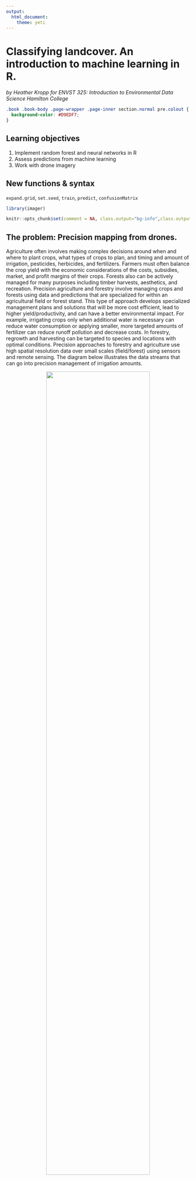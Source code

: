 ```yaml
---
output: 
  html_document:
    theme: yeti
---
```

# Classifying landcover. An introduction to machine learning in R.

_by Heather Kropp_
_for ENVST 325: Introduction to Environmental Data Science_
_Hamilton College_


```css
.book .book-body .page-wrapper .page-inner section.normal pre.colout {
  background-color: #D9EDF7;
}
```


## Learning objectives

1. Implement random forest and neural networks in R
2. Assess predictions from machine learning
3. Work with drone imagery


## New functions & syntax
`expand.grid`, `set.seed`, `train`, `predict`, `confusionMatrix`

```r
library(imager)
```

```r
knitr::opts_chunk$set(comment = NA, class.output="bg-info",class.output = "colout" )
```
## The problem: Precision mapping from drones. 

Agriculture often involves making complex decisions around when and where to plant crops, what types of crops to plan, and timing and amount of irrigation, pesticides, herbicides, and fertilizers. Farmers must often balance the crop yield with the economic considerations of the costs, subsidies, market, and profit margins of their crops. Forests also can be actively managed for many purposes including timber harvests, aesthetics, and recreation. Precision agriculture and forestry involve managing crops and forests using data and predictions that are specialized for within an agricultural field or forest stand. This type of approach develops specialized management plans and solutions that will be more cost efficient, lead to higher yield/productivity, and can have a better environmental impact. For example, irrigating crops only when additional water is necessary can reduce water consumption or applying smaller, more targeted amounts of fertilizer can reduce runoff pollution and decrease costs. In forestry, regrowth and harvesting can be targeted to species and locations with optimal conditions. Precision approaches to forestry and agriculture use high spatial resolution data over small scales (field/forest) using sensors and remote sensing. The diagram below illustrates the data streams that can go into precision management of irrigation amounts.

<center> 
![](/Users/hkropp/Documents/GitHub/Intro_EnvDataSci/EnvDataSci/photos/tutorial08/Components_of_a_Precision_Agriculture_System_(49132514563).jpg){width=75%}

_Source: U.S. Government Accountability Office from Washington DC. Public Domain_
</center>

Remote sensing observations that can image land at the meter or centimeter scales can provide detailed information about the plant growth and water stress in the field or forest. Drones aka small Uncrewed Aerial Systems (sUAS) are becoming increasing common ways to image the land surface at high resolution over small scales (< 1 $km^2$) with low cost systems and photogrammetry software that combines individual images into maps. Most hobby drones can generate high resolution images in red, green, blue wavelengths of light. Advanced research set ups allow for images of additional wavelengths including red-edge, near infrared, and far infrared (thermal). 


<center> 
![](/Users/hkropp/Documents/GitHub/Intro_EnvDataSci/EnvDataSci/photos/tutorial08/drone.jpg){width=40%}

_Source: A hobby drone that includes a mounted thermal camera_

</center>

Maps created by drone imagery allow for characterization of fields and forests on the sub-meter scale, enhancing the reach of precision agriculture and forestry. A comparison between drone data and some of the highest resolution, freely available satellite data (Sentinel 2, 10x10 meter pixels), demonstrates the differences in characterizing the land surface:

<center> 
![](/Users/hkropp/Documents/GitHub/Intro_EnvDataSci/EnvDataSci/photos/tutorial08/comp.png){width=80%}

_Source: A comparison of Sentinel 2 satellite imagery to imagery from a drone (Phantom P4M) _

</center>


### The data: 

Hamilton College is currently reforesting fields that were originally leased for agriculture or used as a golf course. The college is also exploring the carbon held in existing forests and weighing forest management plans that optimize forest carbon stores.

In this exercise, you will assist in mapping fields that are slated for reforestation in addition to existing forest and recreational use. You will quantify the area of the fields that can potentially be converted to forest land cover.

There are four periods of drone measurements from 2021 that will use to create a map of a field undergoing reforestation. Drone measurements were taken with a DJI Phantom P4M and images include measurements in the blue (band 1), green (band 2), red (band 3), red edge (band 4), and near infrared (band 5) wavelengths. You will work with maps from spatial


The college would like to know how large the field is for planning seedling density and the potential future carbon sequestration potential. 

You will need to load in the spatial package, `terra`, from the previous chapter to read in the drone data. You will also need packages that include functions for implementing the machine learning approaches we will use. The `caret` package has functions that help train and evaluate the machine learning models and the `randomForest` package includes a function for the random forest algorithm.

```r
library(caret)
library(randomForest)
library(terra)
```

In the activity folder, you will find four tif files, each named with the date of the flight, and a shapefile of points that contain an identified land cover for each location and a label that was randomly selected to act as training or validation data. Let's look at one of the drone flights that was taken in October:  

```r
oct <- rast("/cloud/project/activity08/Oct_12.tif")

```

```r
oct <- rast("/Users/hkropp/Documents/GitHub/Intro_EnvDataSci/EnvDataSci/data/chapter08/Oct_12.tif")

```

When you plot out all of the images, you will see the values are on a scale from 0-1 and are the actual reflectance for each band. 


```r
plot(oct)

```

You can also make a true color plot of the image. Note that R automatically rescales the resolution of each plot to only show 500,000 pixels on your plot. This is a little lower resolution than the actual data. Changing this setting would unnecessarily use computational resources and slow down your work.


```r
plotRGB(oct, r=3,g=2,b=1, scale=0.7, stretch="lin")

```

We will want to use all four maps to make inferences about landcover. Let's read all four images into one stack for a total of 20 bands:

```r
drStack <- rast(c("/cloud/project/activity08/May_19.tif",
                 "/cloud/project/activity08/June_10.tif",
                 "/cloud/project/activity08/June_18.tif",
                 "/cloud/project/activity08/Oct_12.tif"))
```

```r
drStack <- rast(c("/Users/hkropp/Documents/GitHub/Intro_EnvDataSci/EnvDataSci/data/chapter08/May_19.tif",
                 "/Users/hkropp/Documents/GitHub/Intro_EnvDataSci/EnvDataSci/data/chapter08/June_10.tif",
                 "/Users/hkropp/Documents/GitHub/Intro_EnvDataSci/EnvDataSci/data/chapter08/June_18.tif",
                 "/Users/hkropp/Documents/GitHub/Intro_EnvDataSci/EnvDataSci/data/chapter08/Oct_12.tif"))
```

You can preview up to 16 of the images by running the plot function:

```r
plot(drStack)

```

You can also subset specific bands

```r
plot(drStack[[16:20]])
```

Finally, you will want to read in the points with known landcover classes. 

```r
lc <- vect("/cloud/project/activity08/land_pts.shp")
```

```r
lc <- vect("/Users/hkropp/Documents/GitHub/Intro_EnvDataSci/EnvDataSci/data/chapter08/land_pts.shp")
```
```r
head(values(lc))
```
You can see that each point comes with a data table that gives a land cover class name `landcover`, a numerical id for land cover class `LCID`, and an indication if it is for training or validation (`train` = train or valid).

You can also view a map of both the points and the images:

```r
# plot the main reforestation field and surrounding areas:
plotRGB(oct, r=3,g=2,b=1, scale=0.7, stretch="lin")
# add the known land cover points to the RGB plot
plot(lc,"LCID", add=TRUE, legend=FALSE,
     pch=19,cex=0.5, # make small filled in points
    col= hcl.colors(3, palette = "Harmonic")) # colors from a color palette
# make a legend
legend("bottomright",
       c("field", "path", "tree"), #add legend names
       pch=19, pt.cex=0.5, #make small filled in points
       col=hcl.colors(3, palette = "Harmonic"), # color palette
       bty="n")
```


There are over 700,000 pixels in this small area and classifying the landcover by hand drawing it would be tedious. You can check by looking at the rows and columns in the raster stack: 


```r
drStack
```

Designating landcover without a predictive approach would involve tracing every individual tree in the field and the outline of all paths, fields, and forests. This would be tedious work for even an image this small and impossible in many real world applications. However, it would be helpful to know the total area of unforested fields and the area designated to trails. In the next section you work on generating these classifications.   

## The approach: classification with machine learning

### _Training data_

We will use two common types of machine learning approaches used for remote sensing: *Neural Networks* and *Random Forest*. We'll compare how these methods make predictions and learn about the packages that run them. 

Now that you have the data read in, it is time to classify every pixel. You will need to pull out the reflectance data from every image for each point of known land cover:

```r
# subset to only focus on training pts (60 in each class)
trainPts <- subset(lc, lc$train=="train", drop=FALSE)

```

Then we need to extract the pixel values from our stack:

```r
# extract pixel data
train <- extract(drStack, trainPts)
# get attribute table from points
trainTable <- values(trainPts)
# combine into one table that has a y column
# for land cover and all other data are predictions
trainDF <- na.omit(cbind(y=as.factor(trainTable[,3]), train))

```

### _Training random forest_

You will start with classification using the random forest method. There is a chapter of a brief overview posted in Blackboard. This method can be used for classifications or continuous predictions. This method works well with data with a large number of features, generally performs well, and it can handle noisy data. However, tuning the model to the data can not always be straightforward. This is a commonly used prediction method for remotely sensed data.

For both methods (random forests and neural networks) today, we will use the caret package to help tune the parameters. The data folder also contains an overview of *caret* and parameter tuning in the _caret.pdf_ file. For many machine learning methods, there are often parameters that need to be set to help configure the models and you can often choose from a range of values for parameters depending on the method you are using. Finding the parameter values that will work best for predictions can involve a lot of trial and error and setting arbitrary values. The *Caret* pacakge helps streamline this part of the model training process by finding the optimal parameter settings within a range of values. We will use caret to find the optimal parameter setting for our random forest predictions. Here we will use a repeated ** cross-validation** approach discussed in class. This will allow us to quickly assess the optimal parameter settings to increase the accuracy of the algorithm. 

```r
#Kfold cross validation
tc <- trainControl(method = "repeatedcv", # repeated cross-validation of the training data
                   number = 10, # number 10 fold
                   repeats = 10) # number of repeats
###random forests
#Typically square root of number of variables
nbands <- 20 #20 bands of information
rf.grid <- expand.grid(mtry=1:round(sqrt(nbands))) # number of variables available for splitting at each tree node

```

Here train control indicates how we want to set up our parameter tuning. We are using a repeated cross valdiation method. We also need to indicate the values to check for our random forests. You can see in the table below, there is one parameter we can tune in random forests:

Here train control indicates how we want to set up our parameter tuning. We are using a repeated cross valdiation method. We also need to indicate the values to check for our random forests. You can see in the table below, there is one parameter we can tune in random forests:


<center>
![](/Users/hkropp/Documents/GitHub/EnviroDataSci/tutorials/tutorial08/pics/caret_param.png)

_Source: Lantz, Machine Learning in R_
</center>

You can see for random forests, there is one parameter that can be tuned in caret: _mtry_. This describes the number of variables sampled as candidates in splitting the decision trees that go into this method. Typically the default value for classification is the square root of the number of variables in the data (here we have 20 bands of the electromagnetic spectrum so we have 20 variables). However, you could also choose a value that is less than that (1 or 2 or 3  so we will tune the model over this grid of options. Now that we've set up this tuning we will train the model with our training data through the caret package.

Anytime you are working data that involves the random generation of numbers, it is good to set a *random seed*. This allows for reproducibility in your script and will generate random numbers in the same way everytime you run your script. You can set your seed to be any number you like. Note that this only works if you run your script in the same order every time and don't rerun a random number function over and over again in your console within the same session. If you want to ensure that any vector of random numbers is exactly the same everytime, it is always good to set the seed before each individual vector. Here, we'll set the seed at the beginning and if you always run these vectors in exactly this order the samples will be the same every time.

```r
# set random seed for algorithm so you can get the same results when
# running multiple times
set.seed(43)

#note that caret:: will make sure we use train from the caret package
rf_model <- caret::train(x = trainDF[,2:21], #digital number data
                         y = as.factor(trainDF[,1]), #land class we want to predict
                         method = "rf", #use random forest
                         metric="Accuracy", #assess by accuracy
                         trainControl = tc, #use parameter tuning method
                         tuneGrid = rf.grid) #parameter t


```

You can view the final model configuration and the training by typing in the name or the model or plotting it:

```r
rf_model
```


This process might take a minute to run on your computer. Once it finishes you can see the model checked accuracy and Kappa. Kappa is similar to accuracy but accounts for the level of accuracy that we might see just by random chance. 

### _Predictions and validation_

Now that you have trained the model, you can make predictions for the entire raster of observations.


```r
#use the model to predict land cover class for the entire raster stack
rf_prediction <- raster::predict(drStack, rf_model )
# plot the land cover class (uses LCID number)
plot(rf_prediction, col= hcl.colors(3, palette = "Harmonic"))
```

You can see the prediction looks good initially. There might be some field marked as path or trees, but let's look at the validation points to assess this more formally:

```r
# subset land cover points for validation
validPts <- subset(lc, lc$train=="valid", drop=FALSE)
# convert to data frame
valid_Table <- st_drop_geometry(validPts)

# extract predicted land cover for each point
valid_rf <- extract(rf_prediction, validPts)
# turn into table
validDF_rf <- data.frame(y=valid_Table[,3], rf=valid_rf)

```

You are ready to compare the predictions to the observed data. You will set up a **confusion matrix** to compare the observations to the predictions. The `confusionMatrix` function in the `caret` package simply needs a vector of predictions and a vector of known data.

```r
# make a confusion matrix
# LCID 1 = field
# LCID 2 =  tree
# LCID 3 = path
# confusion Matrix, first argument is prediction second is data
rf_errorM = confusionMatrix(as.factor(validDF_rf$rf),as.factor(validDF_rf$y))
# make LCID easier to interpret
colnames(rf_errorM$table) <- c("field","tree","path")
rownames(rf_errorM$table) <- c("field","tree","path")
rf_errorM
```

### _Classification with Neural Network_

Now you will compare your random forest predictions to another common approach, _neural networks_. Neural networks can be used for classification or numerical predictions. Neural networks are often successful at classifications without needing to make a lot of assumptions about the data and capable of detecting complex patterns. However, this method can also be computationally intensive and prone to overfitting. Small training data sets may also cause issues in training and prediciton. First you'll set up the parameter tuning in caret. You will fit the _nnet_ function. This requires parameters _size_ (number of nodes) of the hidden layer in your network topology. You will also need to specify the _decay_ parameter will be used to prevent over-fitting in the model training. I've set up some initial parameter values that have give a good range of accuracy to start with. Running the training over a large range of values would be too time consuming and computationally intensive for this class:

```r
# starting parameters for neural net
nnet.grid <- expand.grid(size = seq(from = 1, to = 10, by = 1), # number of neurons units in the hidden layer 
                         decay = seq(from = 0.001, to = 0.01, by = 0.001)) # regularization parameter to avoid over-fitting 


```

Now you are ready to train the model:

```r
# train nnet
set.seed(18)
nnet_model <- caret::train(x = trainDF[,c(2:21)], y = as.factor(trainDF[,1]),
                           method = "nnet", metric="Accuracy", 
                           trainControl = tc, tuneGrid = nnet.grid,
                           trace=FALSE)
nnet_model
```

A note: you will see a lot of print out if _trace=TRUE_ is specified as the parameter tuning is done throughout the grid. This can be used to identify that you are running enough iterations and provide you with more information. You can find out more by printing out the results by changing this argument to FALSE. 

Make predictions for the entire image and view:
```r
# predictions
nn_prediction <- raster::predict(drStack, nnet_model)
# map
plot(nn_prediction, col= hcl.colors(3, palette = "Harmonic"))

```

## Analyzing predictions of land cover

You set out to do this analysis to see if you could classify the area of fields, paths, and forests. Now let's assess the conclusions and potential bias in interpreting these classifications. Let's start by comparing the area of land predicted to be an algal bloom. You can check the number of cells in each class using the *freq* function in the raster package


```r
#cell count neural net
freq(nn_prediction)
#cell count random forest
freq(rf_prediction)

# field RF area calculation
0.4*0.4*71019

# field NN area calculation
0.4*0.4*71047

```

You can also view the predictions side by side:
```r
par(mfrow=c(1,2))
plot(nn_prediction, col= hcl.colors(3, palette = "Harmonic"),
     legend=FALSE, axes=FALSE, main="Neural network", box=FALSE)
legend("bottomleft", c("field","tree","path"),
       fill=hcl.colors(3, palette = "Harmonic") ,bty="n")

plot(rf_prediction, col= hcl.colors(3, palette = "Harmonic"),
     legend=FALSE, axes=FALSE, main="Random forest", box=FALSE)
legend("bottomleft", c("field","tree","path"),
       fill=hcl.colors(3, palette = "Harmonic") ,bty="n")
```

## Conclusions

In your homework, you will practice comparing predictions and implementing these algorithms. You can see from the tutorial that both algorithms predicted a similar area of field (roughly 11,360 $m^2$). Our image focused on this area, so it is not surprising that there are more pixels in fields than paths or forests. However this map could serve as a basis for tracking the regrowth of trees in the field or be entered into calculations projecting future additional forested areas for future carbon calculations.
